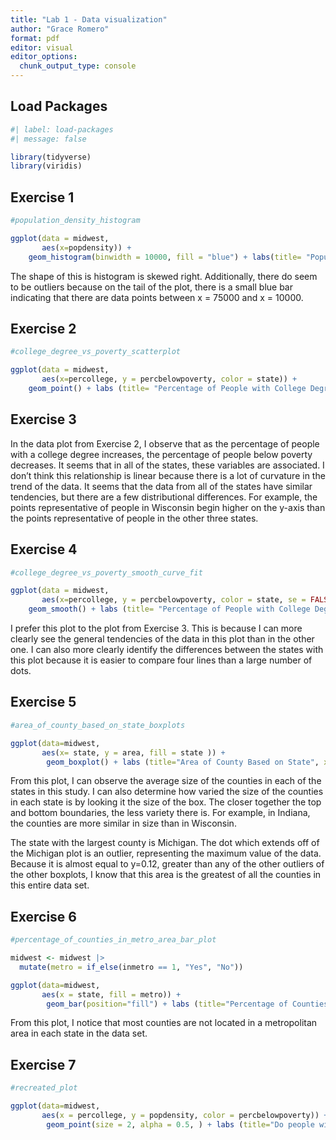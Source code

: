 ```yaml
---
title: "Lab 1 - Data visualization"
author: "Grace Romero"
format: pdf
editor: visual
editor_options: 
  chunk_output_type: console
---
```


## Load Packages

```r
#| label: load-packages
#| message: false

library(tidyverse)
library(viridis)
```

## Exercise 1

```r

#population_density_histogram

ggplot(data = midwest,
       aes(x=popdensity)) + 
    geom_histogram(binwidth = 10000, fill = "blue") + labs(title= "Population Density vs. Counties in the Midwest",x= "Population Density",y="Midwest Counties")
```

The shape of this is histogram is skewed right. Additionally, there do seem to be outliers because on the tail of the plot, there is a small blue bar indicating that there are data points between x = 75000 and x = 10000.

## Exercise 2

```r

#college_degree_vs_poverty_scatterplot

ggplot(data = midwest,
       aes(x=percollege, y = percbelowpoverty, color = state)) + 
    geom_point() + labs (title= "Percentage of People with College Degree vs. Percentage Below Poverty",x= "% with College Degree", y="% Below Poverty",color = "State") + scale_colour_viridis_d()
```

## Exercise 3

In the data plot from Exercise 2, I observe that as the percentage of people with a college degree increases, the percentage of people below poverty decreases. It seems that in all of the states, these variables are associated. I don't think this relationship is linear because there is a lot of curvature in the trend of the data. It seems that the data from all of the states have similar tendencies, but there are a few distributional differences. For example, the points representative of people in Wisconsin begin higher on the y-axis than the points representative of people in the other three states.

## Exercise 4

```r

#college_degree_vs_poverty_smooth_curve_fit

ggplot(data = midwest,
       aes(x=percollege, y = percbelowpoverty, color = state, se = FALSE)) + 
    geom_smooth() + labs (title= "Percentage of People with College Degree vs. Percentage Below Poverty",x= "% with College Degree", y="% Below Poverty",color = "State") + scale_colour_viridis_d() 
```

I prefer this plot to the plot from Exercise 3. This is because I can more clearly see the general tendencies of the data in this plot than in the other one. I can also more clearly identify the differences between the states with this plot because it is easier to compare four lines than a large number of dots.

## Exercise 5

```r

#area_of_county_based_on_state_boxplots

ggplot(data=midwest,
       aes(x= state, y = area, fill = state )) + 
        geom_boxplot() + labs (title="Area of County Based on State", x= "State", y="Area", fill = "State")
```

From this plot, I can observe the average size of the counties in each of the states in this study. I can also determine how varied the size of the counties in each state is by looking it the size of the box. The closer together the top and bottom boundaries, the less variety there is. For example, in Indiana, the counties are more similar in size than in Wisconsin.

The state with the largest county is Michigan. The dot which extends off of the Michigan plot is an outlier, representing the maximum value of the data. Because it is almost equal to y=0.12, greater than any of the other outliers of the other boxplots, I know that this area is the greatest of all the counties in this entire data set.

## Exercise 6

```r

#percentage_of_counties_in_metro_area_bar_plot

midwest <- midwest |>
  mutate(metro = if_else(inmetro == 1, "Yes", "No"))

ggplot(data=midwest,
       aes(x = state, fill = metro)) + 
        geom_bar(position="fill") + labs (title="Percentage of Counties Located in a Metropolitan Area per State", x= "State", y="Proportion of Counties", fill = "Metro")

```

From this plot, I notice that most counties are not located in a metropolitan area in each state in the data set.

## Exercise 7

```r

#recreated_plot

ggplot(data=midwest,
       aes(x = percollege, y = popdensity, color = percbelowpoverty)) + 
        geom_point(size = 2, alpha = 0.5, ) + labs (title="Do people with college degrees tend to live in denser areas?", x= "% college educated", y="Population density (person / unit area)", color = "% below poverty line") + facet_wrap("state") + theme_minimal()
```

